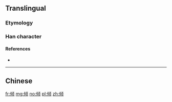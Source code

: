 {{also|傾}}

==Translingual==

===Etymology===
{{Han simp|傾|f=頁|t=页}}

===Han character===
{{Han char|rn=9|rad=人|as=08|sn=10|four=|canj=OPMO|ids=⿰亻顷}}

====References====
* {{Han ref|kx=0109.171|hdz=10182.010|uh=503E|ud=20542}}

----

==Chinese==
{{zh-see|傾}}

[[fr:倾]]
[[mg:倾]]
[[no:倾]]
[[pl:倾]]
[[zh:倾]]